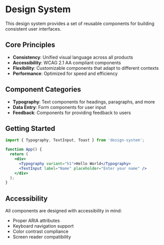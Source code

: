 
<Meta title="Design System/Introduction" />

# Design System

This design system provides a set of reusable components for building consistent user interfaces.

## Core Principles

- **Consistency**: Unified visual language across all products
- **Accessibility**: WCAG 2.1 AA compliant components
- **Flexibility**: Customizable components that adapt to different contexts
- **Performance**: Optimized for speed and efficiency

## Component Categories

- **Typography**: Text components for headings, paragraphs, and more
- **Data Entry**: Form components for user input
- **Feedback**: Components for providing feedback to users

## Getting Started

```jsx
import { Typography, TextInput, Toast } from 'design-system';

function App() {
  return (
    <div>
      <Typography variant="h1">Hello World</Typography>
      <TextInput label="Name" placeholder="Enter your name" />
    </div>
  );
}
```

## Accessibility

All components are designed with accessibility in mind:

- Proper ARIA attributes
- Keyboard navigation support
- Color contrast compliance
- Screen reader compatibility